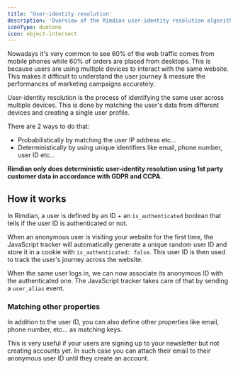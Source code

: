 ```yaml
---
title: 'User-identity resolution'
description: 'Overview of the Rimdian user-identity resolution algorithm'
iconType: duotone
icon: object-intersect
---
```


Nowadays it's very common to see 60% of the web traffic comes from mobile phones while 60% of orders are placed from desktops. This is because users are using multiple devices to interact with the same website. This makes it difficult to understand the user journey & measure the performances of marketing campaigns accurately.

User-identity resolution is the process of identifying the same user across multiple devices. This is done by matching the user's data from different devices and creating a single user profile.

There are 2 ways to do that:
- Probabilistically by matching the user IP address etc...
- Deterministically by using unique identifiers like email, phone number, user ID etc...

**Rimdian only does deterministic user-identity resolution using 1st party customer data in accordance with GDPR and CCPA.**

## How it works

In Rimdian, a user is defined by an ID + an `is_authenticated` boolean that tells if the user ID is authenticated or not.

When an anonymous user is visiting your website for the first time, the JavaScript tracker will automatically generate a unique random user ID and store it in a cookie with `is_authenticated: false`. This user ID is then used to track the user's journey across the website.

When the same user logs in, we can now associate its anonymous ID with the authenticated one. The JavaScript tracker takes care of that by sending a `user_alias` event.

### Matching other properties

In addition to the user ID, you can also define other properties like email, phone number, etc... as matching keys.

This is very useful if your users are signing up to your newsletter but not creating accounts yet. In such case you can attach their email to their anonymous user ID until they create an account.

